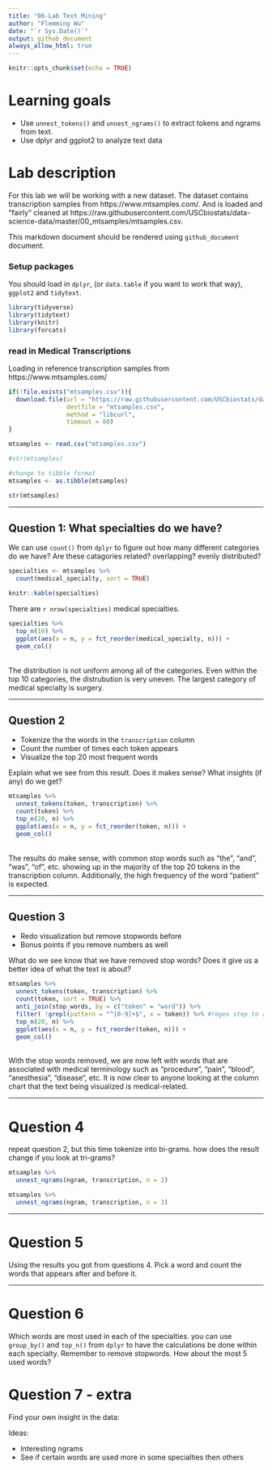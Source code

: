 ```yaml
---
title: "06-Lab Text Mining"
author: "Flemming Wu"
date: "`r Sys.Date()`"
output: github_document
always_allow_html: true
---
```



```r
knitr::opts_chunk$set(echo = TRUE)
```

# Learning goals

- Use `unnest_tokens()` and `unnest_ngrams()` to extract tokens and ngrams from text.
- Use dplyr and ggplot2 to analyze text data

# Lab description

For this lab we will be working with a new dataset. The dataset contains transcription samples from https://www.mtsamples.com/. And is loaded and "fairly" cleaned at https://raw.githubusercontent.com/USCbiostats/data-science-data/master/00_mtsamples/mtsamples.csv.

This markdown document should be rendered using `github_document` document.

### Setup packages

You should load in `dplyr`, (or `data.table` if you want to work that way), `ggplot2` and `tidytext`.

```r
library(tidyverse)
library(tidytext)
library(knitr)
library(forcats)
```

### read in Medical Transcriptions

Loading in reference transcription samples from https://www.mtsamples.com/

```r
if(!file.exists("mtsamples.csv")){
  download.file(url = "https://raw.githubusercontent.com/USCbiostats/data-science-data/master/00_mtsamples/mtsamples.csv",
                destfile = "mtsamples.csv",
                method = "libcurl",
                timeout = 60)
}

mtsamples <- read.csv("mtsamples.csv")

#str(mtsamples) 

#change to tibble format
mtsamples <- as.tibble(mtsamples)

str(mtsamples)
```

---

## Question 1: What specialties do we have?

We can use `count()` from `dplyr` to figure out how many different categories do we have? Are these catagories related? overlapping? evenly distributed?

```r
specialties <- mtsamples %>%
  count(medical_specialty, sort = TRUE)

knitr::kable(specialties)
```
There are `r nrow(specialties)` medical specialties.


```r
specialties %>%
  top_n(10) %>%
  ggplot(aes(x = n, y = fct_reorder(medical_specialty, n))) +
  geom_col()
```
\
The distribution is not uniform among all of the categories. Even within the top 10 categories, the distrubution is very uneven. The largest category of medical specialty is surgery.


---

## Question 2

- Tokenize the the words in the `transcription` column
- Count the number of times each token appears
- Visualize the top 20 most frequent words

Explain what we see from this result. Does it makes sense? What insights (if any) do we get?

```r
mtsamples %>%
  unnest_tokens(token, transcription) %>%
  count(token) %>%
  top_n(20, n) %>%
  ggplot(aes(x = n, y = fct_reorder(token, n))) +
  geom_col()
```
\
The results do make sense, with common stop words such as "the", "and", "was", "of", etc. showing up in the majority of the top 20 tokens in the transcription column. Additionally, the high frequency of the word "patient" is expected.

---

## Question 3

- Redo visualization but remove stopwords before
- Bonus points if you remove numbers as well

What do we see know that we have removed stop words? Does it give us a better idea of what the text is about?

```r
mtsamples %>%
  unnest_tokens(token, transcription) %>%
  count(token, sort = TRUE) %>%
  anti_join(stop_words, by = c("token" = "word")) %>%
  filter( !grepl(pattern = "^[0-9]+$", x = token)) %>% #regex step to remove numbers
  top_n(20, n) %>%
  ggplot(aes(x = n, y = fct_reorder(token, n))) +
  geom_col()
```
\
With the stop words removed, we are now left with words that are associated with medical terminology such as "procedure", "pain", "blood", "anesthesia", "disease", etc. It is now clear to anyone looking at the column chart that the text being visualized is medical-related.

---

# Question 4

repeat question 2, but this time tokenize into bi-grams. how does the result change if you look at tri-grams?

```r
mtsamples %>%
  unnest_ngrams(ngram, transcription, n = 2)

mtsamples %>%
  unnest_ngrams(ngram, transcription, n = 3)
```


---

# Question 5

Using the results you got from questions 4. Pick a word and count the words that appears after and before it.

---

# Question 6 

Which words are most used in each of the specialties. you can use `group_by()` and `top_n()` from `dplyr` to have the calculations be done within each specialty. Remember to remove stopwords. How about the most 5 used words?

# Question 7 - extra

Find your own insight in the data:

Ideas:

- Interesting ngrams
- See if certain words are used more in some specialties then others
